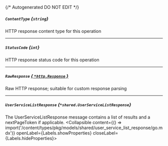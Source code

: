 {/* Autogenerated DO NOT EDIT  */}

##### `ContentType` *{`string`}*
HTTP response content type for this operation

---
##### `StatusCode` *{`int`}*
HTTP response status code for this operation

---
##### `RawResponse` [*{ `*http.Response` }*](https://pkg.go.dev/net/http#Response)
Raw HTTP response; suitable for custom response parsing

---
##### `UserServiceListResponse` *{`*shared.UserServiceListResponse`}*
The UserServiceListResponse message contains a list of results and a nextPageToken if applicable.
<Collapsible content={() => import('/content/types/pkg/models/shared/user_service_list_response/go.mdx')} openLabel={Labels.showProperties} closeLabel={Labels.hideProperties}>
</Collapsible>


